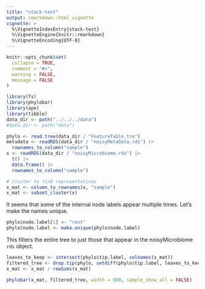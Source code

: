 ```yaml
---
title: "stack-test"
output: rmarkdown::html_vignette
vignette: >
  %\VignetteIndexEntry{stack-test}
  %\VignetteEngine{knitr::rmarkdown}
  %\VignetteEncoding{UTF-8}
---
```


```r
knitr::opts_chunk$set(
  collapse = TRUE,
  comment = "#>",
  warning = FALSE,
  message = FALSE
)
```

```r
library(fs)
library(phylobar)
library(ape)
library(tibble)
data_dir <- path("../../../data")
#data_dir <- path("data")
```

```r
phylo <- read.tree(data_dir / "FeatureTable.tre")
metadata <- readRDS(data_dir / "noisyMetaData.rds") |>
  rownames_to_column("sample")
x <- readRDS(data_dir / "noisyMicrobiome.rds") |>
  t() |>
  data.frame() |>
  rownames_to_column("sample")

# cluster to find representatives
x_mat <- column_to_rownames(x, "sample")
x_mat <- subset_cluster(x)
```

It seems that some of the internal node labels appear multiple times. Let's make
the names unique.

```r
phylo$node.label[1] <- "root"
phylo$node.label <- make.unique(phylo$node.label)
```

This filters the entire tree to just those that appear in the noisyMicrobiome
`rds` object.

```r
leaves_to_keep <- intersect(phylo$tip.label, colnames(x_mat))
filtered_tree <- drop.tip(phylo, setdiff(phylo$tip.label, leaves_to_keep))
x_mat <- x_mat / rowSums(x_mat)
```

```r
phylobar(x_mat, filtered_tree, width = 900, sample_show_all = FALSE)
```